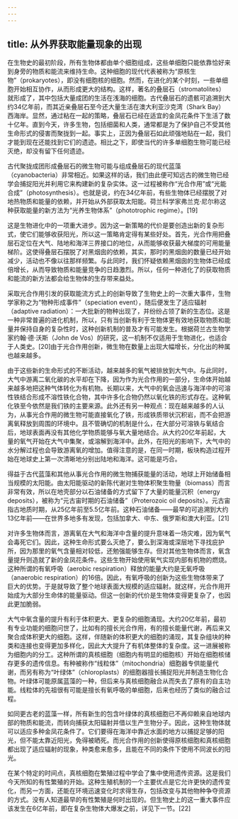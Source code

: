 ```yaml
---
---
---
```

title: 从外界获取能量现象的出现
---




在生物史的最初阶段，所有生物体都由单个细胞组成，这些单细胞只能依靠恰好来到身旁的物质和能流来维持生命。这种细胞的现代代表被称为“原核生物”（prokaryotes），即没有细胞核的细胞。然而，在进化的某个时刻，一些单细胞开始相互协作，从而形成更大的结构。这样，著名的叠层石（stromatolites）就形成了，其中包括大量成团的生活在浅海的细胞。古代叠层石的遗骸可追溯到大约34亿年前，而其近亲叠层石至今还大量生活在澳大利亚沙克湾（Shark Bay）西海岸。显然，通过粘在一起的策略，叠层石已经在适宜的金凤花条件下生活了数十亿年。直到今天，许多生物，包括细菌和人类，通常都是为了保护自己不受其他生命形式的侵害而聚拢到一起。事实上，正因为叠层石如此顽强地贴在一起，我们才能到现在还能找到它们的遗迹。相比之下，即使当代的许多单细胞生物可能已经灭绝，却没有留下任何遗迹。

古代聚拢成团形成叠层石的微生物可能与组成叠层石的现代蓝藻（cyanobacteria）非常相近。如果这样的话，我们由此便可知远古的微生物已经学会捕捉阳光并利用它来构建新的复杂实体。这一过程被称作“光合作用”或“光能合成”（photosynthesis）。也就是说，约在34亿年前，有些生物体已经摆脱了对地热物质和能量的依赖，并开始从外部获取太阳能。荷兰科学家弗兰克·尼尔称这种获取能量的新方法为“光养生物体系”（phototrophic regime）。[19]

这是生物进化中的一项重大进步。因为这一新策略的代价是要创造出新的复杂形式，使它们能够收获阳光，所以这一策略肯定得有某些好处。首先，光合作用把叠层石定位在大气、陆地和海洋三界接口的地位，从而能够收获最大梯度的可用能量梯阶。这使得叠层石摆脱了对黑烟囱的依赖，其实，那时的黑烟囱的数量已经开始减少，活动也不像以往那样频繁。与此同时，我们怀疑依赖黑烟囱的生物体已经成倍增长，从而导致物质和能量竞争的日趋激烈。所以，任何一种进化了的获取物质和能流的新方法都会给生物体的生存带来益处。

采取光合作用引发的获取能流方式上的创新导致了生物史上的一次重大事件，生物学家称之为“物种形成事件”（speciation event），随后便发生了适应辐射（adaptive radiation）：一大批新的物种出现了，并纷纷占领了新的生态位。这是一种非常普遍的进化机制，所以，只有当创新有利于生物体更有效地获取物质和能量并保持自身的复杂性时，这种创新机制的普及才有可能发生。根据荷兰古生物学家约翰·德·沃斯（John de Vos）的研究，这一机制不仅适用于生物进化，也适合于人类史。[20]由于光合作用创新，微生物在数量上出现大幅增长，分化出的种属也越来越多。

由于这些新的生命形式的不断活动，越来越多的氧气被排放到大气中。与此同时，大气中游离二氧化碳的水平却在下降，因为作为光合作用的一部分，生命体开始越来越多地把这种气体转化为有机物。长期以来，大气中的氧会迅速与海洋中的可溶性铁结合形成不溶性铁化合物，其中许多化合物仍然以氧化铁的形式存在。这种氧化铁至今依然是我们铁的主要来源。此外还有另一种观点：现在越来越多的人认为，从事光合作用的微生物可能直接氧化了铁，形成铁质带状沉积岩，而不会把游离氧释放到周围的环境中。且不管确切的机制是什么，在大部分可溶铁与氧结合后，地球表面再没有其他化学物质能够与氧大量地结合。从大约20亿年前起，大量的氧气开始在大气中集聚，或溶解到海洋中。此外，在阳光的影响下，大气中的水分解过程也会导致游离氧的增加。值得注意的是，在同一时期，板块构造过程开始在地球史上第一次清晰地分别出陆地和海洋。这可能是巧合。

得益于古代蓝藻和其他从事光合作用的微生物捕获能量的活动，地球上开始储备相当规模的太阳能。由太阳能驱动的新陈代谢对生物体积聚生物量（biomass）而言非常有效，所以在地壳部分以石油储备的方式留下了大量的能量沉积（energy deposits），被称为“元古宙时期的石油储备”（Proterozoic oil deposits）。元古宙指古地质时期，从25亿年前至5.5亿年前。这种石油储备——最早的可追溯到大约13亿年前——在世界多地多有发现，包括加拿大、中东、俄罗斯和澳大利亚。[21]

对许多生物体而言，游离氧在大气和海洋中含量的提升意味着一场灾难，因为氧气会毒死它们。因此，这种生命形式要么灭绝了，要么到深海或深层地下寻找庇护所，因为那里的氧气含量相对较低，还勉强能够生存。但对其他生物体而言，氧含量提升则造就了新的金凤花条件。这些生物开始使用氧气实现内部有机物的燃烧。这种所谓的有氧呼吸（aerobic respiration）释放的能量大约是无氧呼吸（anaerobic respiration）的16倍。因此，有氧呼吸的创新为这些生物体带来了巨大的优势。于是就导致了整个地球表面大规模的适应辐射。就这样，光合作用开始成为大部分生命体的能量驱动。但这一创新的代价是生物体变得更复杂了，也因此更加脆弱。

大气中氧含量的提升有利于体积更大、更复杂的细胞涌现。大约20亿年前，最初有专业功能的细胞问世了，比如有的擅长光合作用，有的擅长能量代谢，再后来又聚合成体积更大的细胞。这样，伴随新的体积更大的细胞的涌现，其复杂组块的种类和连接也变得更加多样化，因此大大提升了有机体整体的复杂度。这一进展被称为细胞内的分工。这种所谓的真核细胞（细胞内有明显的细胞核）开始在细胞核储存更多的遗传信息。有种被称作“线粒体”（mitochondria）细胞器专供能量代谢，而另有称为“叶绿体”（chloroplasts）的细胞器擅长捕捉阳光并制造生物化合物。叶绿体可能原属蓝藻的一种，但后来与真核细胞融合从而失去了原有的自主功能。线粒体的先祖很有可能是擅长有氧呼吸的单细胞，后来也经历了类似的融合过程。

如同更古老的蓝藻一样，所有新生的包含叶绿体的真核细胞已不再仰赖来自地球内部的物质和能流，而转向捕获太阳辐射并借以生产生物分子。因此，这种生物体就可以适应多种金凤花条件了。它们要得在海洋中靠近水面的地方以捕捉足够的阳光，但不能太靠近阳光，免得被晒死。而光合作用的创新使得原核细胞和真核细胞都出现了适应辐射的现象，种类愈来愈多，且能在不同的条件下使用不同波长的阳光。

在某个特定的时间点，真核细胞在繁殖过程中学会了集中使用遗传资源。这是我们今天所知的有性繁殖的开始。这种生殖机制的一个主要优点是它允许更快的遗传变化，而另一方面，还能在环境迅速变化时求得生存，包括改变与其他物种争夺资源的方式。没有人知道最早的有性繁殖是何时出现的。但生物史上的这一重大事件应该发生在6亿年前，即在复杂生物体大爆发之前，详见下一节。[22]